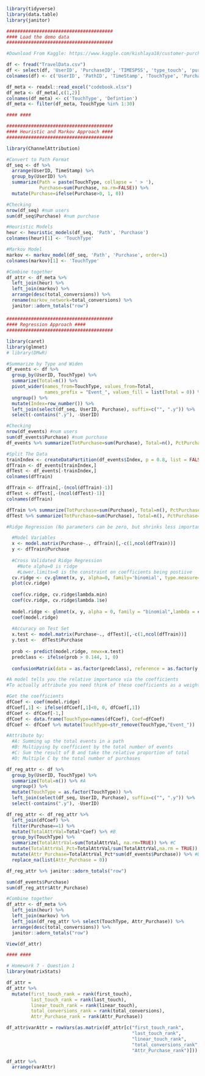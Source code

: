
```r
library(tidyverse)
library(data.table)
library(janitor)
```

```r
#######################################
#### Load the demo data 
#######################################

#Download From Kaggle: https://www.kaggle.com/kishlaya18/customer-purchase-journey-netherlands

df <- fread("TravelData.csv")
df <- select(df, 'UserID', 'PurchaseID', 'TIMESPSS', 'type_touch', 'purchase_any')
colnames(df) <- c('UserID', 'PathID', 'TimeStamp', 'TouchType', 'Purchase')

df_meta <- readxl::read_excel("codebook.xlsx")
df_meta <- df_meta[,c(1,2)]
colnames(df_meta) <- c('TouchType', 'Defintion')
df_meta <- filter(df_meta, TouchType %in% 1:30)
```

```r
#### ####

#######################################
#### Heuristic and Markov Approach ####
#######################################

library(ChannelAttribution)

#Convert to Path Format
df_seq <- df %>% 
  arrange(UserID, TimeStamp) %>%
  group_by(UserID) %>%
  summarize(Path = paste(TouchType, collapse = ' > '),
            Purchase=sum(Purchase, na.rm=FALSE)) %>%
  mutate(Purchase=ifelse(Purchase>0, 1, 0))

#Checking 
nrow(df_seq) #num users
sum(df_seq$Purchase) #num purchase

#Heuristic Models 
heur <- heuristic_models(df_seq, 'Path', 'Purchase')
colnames(heur)[1] <- 'TouchType'

#Markov Model 
markov <- markov_model(df_seq, 'Path', 'Purchase', order=1)
colnames(markov)[1] <- 'TouchType'

#Combine together 
df_attr <- df_meta %>% 
  left_join(heur) %>%
  left_join(markov) %>%
  arrange(desc(total_conversions)) %>%
  rename(markov_network=total_conversions) %>%
  janitor::adorn_totals("row")

```

#### ####

```r
#######################################
#### Regression Approach ####
#######################################

library(caret)
library(glmnet)
# library(DMwR)

#Summarize by Type and Widen
df_events <- df %>%
  group_by(UserID, TouchType) %>%
  summarize(Total=n()) %>%
  pivot_wider(names_from=TouchType, values_from=Total, 
              names_prefix = "Event_", values_fill = list(Total = 0)) %>%
  ungroup() %>%
  mutate(Index=row_number()) %>%
  left_join(select(df_seq, UserID, Purchase), suffix=c("", ".y")) %>%
  select(-contains(".y"), -UserID)

#Checking 
nrow(df_events) #num users
sum(df_events$Purchase) #num purchase
df_events %>% summarize(TotPurchase=sum(Purchase), Total=n(), PctPurchase=sum(Purchase)/n())

#Split The Data
trainIndex <- createDataPartition(df_events$Index, p = 0.8, list = FALSE)
dfTrain <- df_events[trainIndex,]
dfTest <- df_events[-trainIndex,]
colnames(dfTrain)

dfTrain <- dfTrain[,-(ncol(dfTrain)-1)]
dfTest <- dfTest[,-(ncol(dfTest)-1)]
colnames(dfTrain)

dfTrain %>% summarize(TotPurchase=sum(Purchase), Total=n(), PctPurchase=sum(Purchase)/n())
dfTest %>% summarize(TotPurchase=sum(Purchase), Total=n(), PctPurchase=sum(Purchase)/n())

#Ridge Regression (No parameters can be zero, but shrinks less important) 

  #Model Variables
  x <- model.matrix(Purchase~., dfTrain)[,-c(1,ncol(dfTrain))]
  y <- dfTrain$Purchase
  
  #Cross Validated Ridge Regression
    #Note alpha=0 is ridge
    #Lower.limits=0 is the constraint on coefficients being postiive 
  cv.ridge <- cv.glmnet(x, y, alpha=0, family='binomial', type.measure="auc", nfold=10, lower.limits=0)
  plot(cv.ridge)
  
  coef(cv.ridge, cv.ridge$lambda.min)
  coef(cv.ridge, cv.ridge$lambda.1se)
  
  model.ridge <- glmnet(x, y, alpha = 0, family = "binomial",lambda = cv.ridge$lambda.min, lower.limits=0)
  coef(model.ridge)
 
  #Accuracy on Test Set 
  x.test <- model.matrix(Purchase~., dfTest)[,-c(1,ncol(dfTrain))]
  y.test <-  dfTest$Purchase
  
  prob <- predict(model.ridge, newx=x.test)
  predclass <- ifelse(prob > 0.144, 1, 0)
  
  confusionMatrix(data = as.factor(predclass), reference = as.factor(y.test))

#A model tells you the relative importance via the coefficients
#To actually attribute you need think of these coefficients as a weighting scheme

#Get the coefficients
dfCoef <- coef(model.ridge)
dfCoef[,1] <- ifelse(dfCoef[,1]<0, 0, dfCoef[,1])
dfCoef <- dfCoef[-1,]
dfCoef <- data.frame(TouchType=names(dfCoef), Coef=dfCoef)
dfCoef <- dfCoef %>% mutate(TouchType=str_remove(TouchType,"Event_"))

#Attribute by:
  #A: Summing up the total events in a path
  #B: Multipying by coefficient by the total number of events
  #C: Sum the result of B and take the relative proportion of total
  #D: Multiple C by the total number of purchases

df_reg_attr <- df %>%
  group_by(UserID, TouchType) %>%
  summarize(Total=n()) %>% #A
  ungroup() %>%
  mutate(TouchType = as.factor(TouchType)) %>%
  left_join(select(df_seq, UserID, Purchase), suffix=c("", ".y")) %>%
  select(-contains(".y"), -UserID)

df_reg_attr <- df_reg_attr %>% 
  left_join(dfCoef) %>%
  filter(Purchase==1) %>%
  mutate(TotalAttrVal=Total*Coef) %>% #B
  group_by(TouchType) %>%
  summarize(TotalAttrVal=sum(TotalAttrVal, na.rm=TRUE)) %>% #C
  mutate(TotalAttrVal_Pct=TotalAttrVal/sum(TotalAttrVal,na.rm = TRUE)) %>% #C
  mutate(Attr_Purchase=TotalAttrVal_Pct*sum(df_events$Purchase)) %>% #D
  replace_na(list(Attr_Purchase = 0)) 

df_reg_attr %>% janitor::adorn_totals("row")

sum(df_events$Purchase)
sum(df_reg_attr$Attr_Purchase)

#Combine together 
df_attr <- df_meta %>% 
  left_join(heur) %>%
  left_join(markov) %>% 
  left_join(df_reg_attr %>% select(TouchType, Attr_Purchase)) %>%
  arrange(desc(total_conversions)) %>%
  janitor::adorn_totals("row")

View(df_attr)

#### ####
```


```r
# Homework 7 - Question 1
library(matrixStats)

df_attr =
df_attr %>% 
  mutate(first_touch_rank = rank(first_touch),
         last_touch_rank = rank(last_touch),
         linear_touch_rank = rank(linear_touch),
         total_conversions_rank = rank(total_conversions),
         Attr_Purchase_rank = rank(Attr_Purchase))

df_attr$varAttr = rowVars(as.matrix(df_attr[c("first_touch_rank", 
                                              "last_touch_rank", 
                                              "linear_touch_rank", 
                                              "total_conversions_rank", 
                                              "Attr_Purchase_rank")]))

df_attr %>% 
  arrange(varAttr)
```

